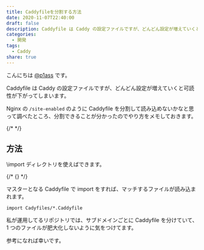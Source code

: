 ```yaml
---
title: Caddyfileを分割する方法
date: 2020-11-07T22:40:00
draft: false
description: Caddyfile は Caddy の設定ファイルですが、どんどん設定が増えていくと可読性が下がってしまいます。Nginx の `/site-enabled` のように Caddyfile を分割して読み込めないかなと思って調べたところ、分割できることが分かったのでやり方をメモしておきます。
categories:
  - 開発
tags:
  - Caddy
share: true
---
```


こんにちは [@p1ass](https://twitter.com/p1ass) です。

Caddyfile は Caddy の設定ファイルですが、どんどん設定が増えていくと可読性が下がってしまいます。

Nginx の `/site-enabled` のように Caddyfile を分割して読み込めないかなと思って調べたところ、分割できることが分かったのでやり方をメモしておきます。

{/* <!--more--> */}

## 方法

\import ディレクトリを使えばできます。

{/* {<ex-link url="https://caddyserver.com/docs/caddyfile/directives/import#import" >} */}

マスターとなる Caddyfile で import をすれば、マッチするファイルが読み込まれます。

```
import Cadyfiles/*.Caddyfile
```

私が運用してるリポジトリでは、サブドメインごとに Caddyfile を分けていて、1 つのファイルが肥大化しないように気をつけてます。

参考になれば幸いです。
